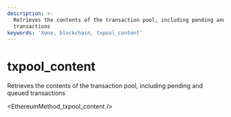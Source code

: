 ```yaml
---
description: >-
  Retrieves the contents of the transaction pool, including pending and queued
  transactions
keywords: 'Xone, blockchain, txpool_content'
---
```

# txpool_content

Retrieves the contents of the transaction pool, including pending and queued transactions


<EthereumMethod_txpool_content />
